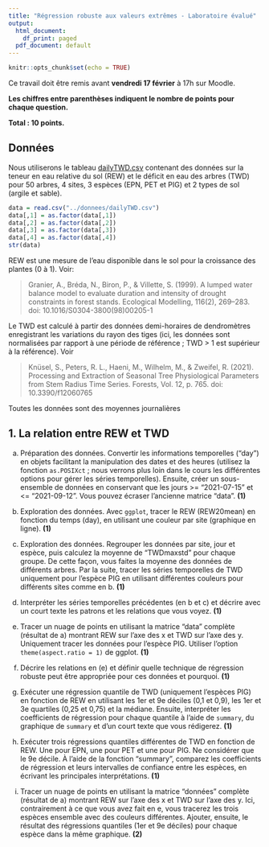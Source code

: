 ---
title: "Régression robuste aux valeurs extrêmes - Laboratoire évalué"
output:
  html_document:
    df_print: paged
  pdf_document: default
---

```{r setup, include=FALSE}
knitr::opts_chunk$set(echo = TRUE)
```

Ce travail doit être remis avant **vendredi 17 février** à 17h sur Moodle.

**Les chiffres entre parenthèses indiquent le nombre de points pour chaque question.**

**Total : 10 points.**

## Données

Nous utiliserons le tableau [dailyTWD.csv](../donnees/dailyTWD.csv) contenant des données sur la teneur en eau relative du sol (REW) et le déficit en eau des arbres (TWD) pour 50 arbres, 4 sites, 3 espèces (EPN, PET et PIG) et 2 types de sol (argile et sable).

```{r, warning = FALSE, message = FALSE}
data = read.csv("../donnees/dailyTWD.csv")
data[,1] = as.factor(data[,1])
data[,2] = as.factor(data[,2])
data[,3] = as.factor(data[,3])
data[,4] = as.factor(data[,4])
str(data)
```

REW est une mesure de l'eau disponible dans le sol pour la croissance des plantes (0 à 1). Voir:

> Granier, A., Bréda, N., Biron, P., & Villette, S. (1999). A lumped water balance model to evaluate duration and intensity of drought constraints in forest stands. Ecological Modelling, 116(2), 269–283. doi: 10.1016/S0304-3800(98)00205-1

Le TWD est calculé à partir des données demi-horaires de dendromètres enregistrant les variations du rayon des tiges (ici, les données sont normalisées par rapport à une période de référence ; TWD > 1 est supérieur à la référence). Voir

> Knüsel, S., Peters, R. L., Haeni, M., Wilhelm, M., & Zweifel, R. (2021). Processing and Extraction of Seasonal Tree Physiological Parameters from Stem Radius Time Series. Forests, Vol. 12, p. 765. doi: 10.3390/f12060765

Toutes les données sont des moyennes journalières

## 1. La relation entre REW et TWD

a. Préparation des données. Convertir les informations temporelles ("day") en objets facilitant la manipulation des dates et des heures (utilisez la fonction `as.POSIXct` ; nous verrons plus loin dans le cours les différentes options pour gérer les séries temporelles). Ensuite, créer un sous-ensemble de données en conservant que les jours >= "2021-07-15" et <= "2021-09-12". Vous pouvez écraser l'ancienne matrice "data". **(1)**

b. Exploration des données. Avec `ggplot`, tracer le REW (REW20mean) en fonction du temps (day), en utilisant une couleur par site (graphique en ligne). **(1)**

c. Exploration des données. Regrouper les données par site, jour et espèce, puis calculez la moyenne de "TWDmaxstd" pour chaque groupe. De cette façon, vous faites la moyenne des données de différents arbres. Par la suite, tracer les séries temporelles de TWD uniquement pour l'espèce PIG en utilisant différentes couleurs pour différents sites comme en b. **(1)**

d. Interpréter les séries temporelles précédentes (en b et c) et décrire avec un court texte les patrons et les relations que vous voyez. **(1)**

e. Tracer un nuage de points en utilisant la matrice "data" complète (résultat de a) montrant REW sur l'axe des x et TWD sur l'axe des y. Uniquement tracer les données pour l'espèce PIG. Utiliser l'option `theme(aspect.ratio = 1)` de ggplot. **(1)** 

f. Décrire les relations en (e) et définir quelle technique de régression robuste peut être appropriée pour ces données et pourquoi. **(1)**

g. Exécuter une régression quantile de TWD (uniquement l'espèces PIG) en fonction de REW en utilisant les 1er et 9e déciles (0,1 et 0,9), les 1er et 3e quartiles (0,25 et 0,75) et la médiane. Ensuite, interpréter les coefficients de régression pour chaque quantile à l'aide de `summary`, du graphique de `summary` et d'un court texte que vous rédigerez. **(1)**

h. Exécuter trois régressions quantiles différentes de TWD en fonction de REW. Une pour EPN, une pour PET et une pour PIG. Ne considérer que le 9e décile. À l'aide de la fonction "summary", comparez les coefficients de régression et leurs intervalles de confiance entre les espèces, en écrivant les principales interprétations. **(1)**

i. Tracer un nuage de points en utilisant la matrice "données" complète (résultat de a) montrant REW sur l'axe des x et TWD sur l'axe des y. Ici, contrairement à ce que vous avez fait en e, vous tracerez les trois espèces ensemble avec des couleurs différentes. Ajouter, ensuite, le résultat des régressions quantiles (1er et 9e déciles) pour chaque espèce dans la même graphique. **(2)**
